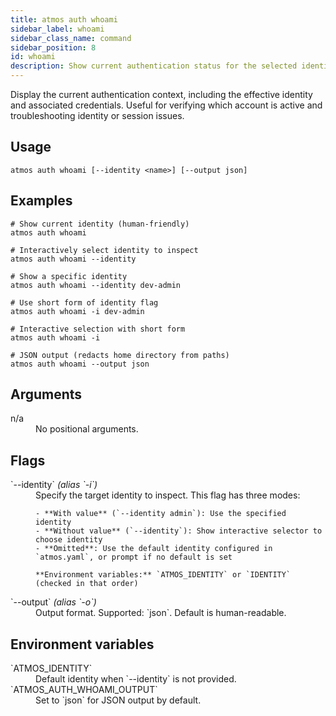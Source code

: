 ```yaml
---
title: atmos auth whoami
sidebar_label: whoami
sidebar_class_name: command
sidebar_position: 8
id: whoami
description: Show current authentication status for the selected identity.
---
```


<Intro>
Display the current authentication context, including the effective identity and associated credentials. Useful for verifying which account is active and troubleshooting identity or session issues.
</Intro>

<Screengrab title="atmos auth whoami --help" slug="atmos-auth-whoami--help" />

## Usage

```shell
atmos auth whoami [--identity <name>] [--output json]
```

## Examples

```shell
# Show current identity (human-friendly)
atmos auth whoami

# Interactively select identity to inspect
atmos auth whoami --identity

# Show a specific identity
atmos auth whoami --identity dev-admin

# Use short form of identity flag
atmos auth whoami -i dev-admin

# Interactive selection with short form
atmos auth whoami -i

# JSON output (redacts home directory from paths)
atmos auth whoami --output json
```

## Arguments

<dl>
  <dt>n/a</dt>
  <dd>No positional arguments.</dd>
</dl>

## Flags

<dl>
  <dt>`--identity` <em>(alias `-i`)</em></dt>
  <dd>
    Specify the target identity to inspect. This flag has three modes:

    - **With value** (`--identity admin`): Use the specified identity
    - **Without value** (`--identity`): Show interactive selector to choose identity
    - **Omitted**: Use the default identity configured in `atmos.yaml`, or prompt if no default is set

    **Environment variables:** `ATMOS_IDENTITY` or `IDENTITY` (checked in that order)
  </dd>

  <dt>`--output` <em>(alias `-o`)</em></dt>
  <dd>Output format. Supported: `json`. Default is human-readable.</dd>
</dl>

## Environment variables

<dl>
  <dt>`ATMOS_IDENTITY`</dt>
  <dd>Default identity when `--identity` is not provided.</dd>

  <dt>`ATMOS_AUTH_WHOAMI_OUTPUT`</dt>
  <dd>Set to `json` for JSON output by default.</dd>
</dl>
